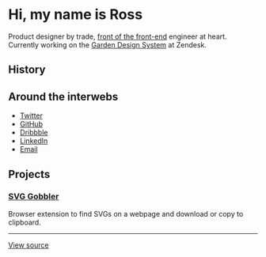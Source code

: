
<Logo />

# Hi, my name is Ross

Product designer by trade, [front of the front-end](http://bradfrost.com/blog/post/frontend-design-react-and-a-bridge-over-the-great-divide/) engineer at heart. Currently working on the [Garden Design System](https://garden.zendesk.com/) at Zendesk.

## History

<ThemeBtn />

## Around the interwebs

- [Twitter](https://twitter.com/_rossmoody)
- [GitHub](https://github.com/rossmoody)
- [Dribbble](https://dribbble.com/_rossmoody)
- [LinkedIn](https://linkedin.com/in/moodyrooster)
- [Email](mailto:fiftyfivehis@gmail.com)

## Projects

### [SVG Gobbler](https://github.com/rossmoody/svg-gobbler)

Browser extension to find SVGs on a webpage and download or copy to clipboard.

---

[View source](https://github.com/rossmoody/rossmoody.com)
